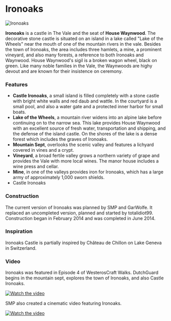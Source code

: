 

# Ironoaks

<Image src="https://cdn.sanity.io/images/1as7cn02/production/685af8b9fe8c058e686c57e15f0204e13f7d56db-1280x720.png?w=976&h=350&fit=crop&crop=center&auto=format" alt="Ironoaks" width={976} height={350}  />

<ProjectDetails
  floatRight
  region="Vale"
  house="House Waynwood"
  type="Castle"
  status="Completed"
  warp="/warp ironoaks"
  projectLead="SMP, GarWolfe"
  dateStarted="January 31, 2014"
  dateCompleted="January 31, 2014"
/>

**Ironoaks** is a castle in The Vale and the seat of **House Waynwood**. The decorative stone castle is situated on an island in a lake called "Lake of the Wheels" near the mouth of one of the mountain rivers in the vale. Besides the town of Ironoaks, the area includes three hamlets, a mine, a prominent vineyard, and also many forests, a reference to both Ironoaks and Waynwood. House Waynwood's sigil is a broken wagon wheel, black on green. Like many noble families in the Vale, the Waynwoods are highy devout and are known for their insistence on ceremony.  


### Features

* **Castle Ironoaks**, a small island is filled completely with a stone castle with bright white walls and red daub and wattle. In the courtyard is a small pool, and also a water gate and a protected inner harbor for small boats.
* **Lake of the Wheels**, a mountain river widens into an alpine lake before continuing on to the narrow sea. This lake provides House Waynwood with an excellent source of fresh water, transportation and shipping, and the defense of the island castle. On the shores of the lake is a dense forest which includes the graves of Ironoaks.
* **Mountain Sept**, overlooks the scenic valley and features a lichyard covered in vines and a crypt.
* **Vineyard**, a broad fertile valley grows a northern variety of grape and provides the Vale with more local wines. The manor house includes a wine press and cellar.
* **Mine**, in one of the valleys provides iron for Ironoaks, which has a large army of approximately 1,000 sworn shields.
* Castle Ironoaks

### Construction

The current version of Ironoaks was planned by SMP and GarWolfe. It replaced an uncompleted version, planned and started by totalidiot99. Construction began in February 2014 and was completed in June 2014.

### Inspiration

Ironoaks Castle is partially inspired by Château de Chillon on Lake Geneva in Switzerland.

### Video

Ironoaks was featured in Episode 4 of WesterosCraft Walks. DutchGuard begins in the mountain sept, explores the town of Ironoaks, and also Castle Ironoaks.


[![Watch the video](https://img.youtube.com/vi/MRWkaLFh7tI/0.jpg)](https://www.youtube.com/embed/MRWkaLFh7tI)


SMP also created a cinematic video featuring Ironoaks.


[![Watch the video](https://img.youtube.com/vi/cBrjGFH0E1o/0.jpg)](https://www.youtube.com/embed/cBrjGFH0E1o)
